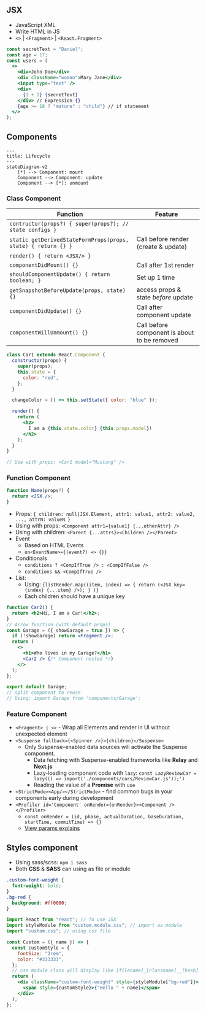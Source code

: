 ## JSX

- JavaScript XML
- Write HTML in JS
- `<>` | `<Fragment>` | `<React.Fragment>`

```jsx
const secretText = "Daniel";
const age = 17;
const users = (
  <>
    <div>John Doe</div>
    <div className="woman">Mary Jane</div>
    <input type="text" />
    <div>
      {1 + 1} {secretText}
    </div> // Expression {}
    {age >= 18 ? "mature" : "child"} // if statement
  </>
);
```

## Components

```mermaid
---
title: Lifecycle
---
stateDiagram-v2
    [*] --> Component: mount
    Component --> Component: update
    Component --> [*]: unmount
```

### Class Component

| Function                                                      | Feature                                      |
| ------------------------------------------------------------- | -------------------------------------------- |
| `contructor(props?) { super(props?); // state configs }`      |                                              |
| `static getDerivedStateFormProps(props, state) { return {} }` | Call before render (create & update)         |
| `render() { return <JSX/> }`                                  |                                              |
| `componentDidMount() {}`                                      | Call after 1st render                        |
| `shouldComponentUpdate() { return boolean; }`                 | Set up 1 time                                |
| `getSnapshotBeforeUpdate(props, state) {}`                    | access props & state _before_ update         |
| `componentDidUpdate() {}`                                     | Call after component update                  |
| `componentWillUnmount() {}`                                   | Call before component is about to be removed |

```jsx
class Car1 extends React.Component {
  constructor(props) {
    super(props);
    this.state = {
      color: "red",
    };
  }

  changeColor = () => this.setState({ color: "blue" });

  render() {
    return (
      <h2>
        I am a {this.state.color} {this.props.model}!
      </h2>
    );
  }
}

// Use with props: <Car1 model="Mustang" />
```

### Function Component

```jsx
function Name(props?) {
  return <JSX />;
}
```

- Props: `{ children: null|JSX.Element, attr1: value1, attr2: value2, ..., attrN: valueN }`
- Using with props: `<Component attr1={value1} {...otherAttr} />`
- Using with children: `<Parent {...attrs}><Children /></Parent>`
- Event
  - Based on HTML Events
  - `on<EventName>={(event?) => {}}`
- Conditionals
  - `conditions ? <CompIfTrue /> : <CompIfFalse />`
  - `conditions && <CompIfTrue />`
- List:
  - Using: `{listRender.map((item, index) => { return (<JSX key={index} {...item} />); } )}`
  - Each children should have a unique key

```jsx
function Car2() {
  return <h2>Hi, I am a Car!</h2>;
}
// Arrow function (with default props)
const Garage = ({ showGarage = true }) => {
  if (!showGarage) return <Fragment />;
  return (
    <>
      <h1>Who lives in my Garage?</h1>
      <Car2 /> {/* Component nested */}
    </>
  );
};

export default Garage;
// split component to reuse
// Using: import Garage from 'components/Garage';
```

### Feature Component

- `<Fragment> | <>` - Wrap all Elements and render in UI without unexpected element
- `<Suspense fallback={<Spinner />}>{children}</Suspense>`
  - Only Suspense-enabled data sources will activate the Suspense component.
    - Data fetching with Suspense-enabled frameworks like **Relay** and **Next.js**
    - Lazy-loading component code with `lazy`: `const LazyReviewCar = lazy(() => import('./components/cars/ReviewCar.js'));')`
    - Reading the value of a **Promise** with `use`
- `<StrictMode><App/></StrictMode>` - find common bugs in your components early during development
- `<Profiler id='Component' onRender={onRender}><Component /></Profiler>`
  - `const onRender = (id, phase, actualDuration, baseDuration, startTime, commitTime) => {}`
  - [View params explains](https://react.dev/reference/react/Profiler#onrender-parameters)

## Styles component

- Using sass/scss: `npm i sass`
- Both **CSS** & **SASS** can using as file or module

```css title="custom.css"
.custom-font-weight {
  font-weight: bold;
}
.bg-red {
  background: #ff0000;
}
```

```jsx title="Custom.jsx"
import React from "react"; // To use JSX
import styleModule from "custom.module.css"; // import as module
import "custom.css"; // using css file

const Custom = ({ name }) => {
  const customStyle = {
    fontSize: "2rem",
    color: "#333333",
  };
  // css module class will display like [filename]_[classname]__[hash]
  return (
    <div className="custom-font-weight" style={styleModule["bg-red"]}>
      <span style={customStyle}>{"Hello " + name}</span>
    </div>
  );
};
```
